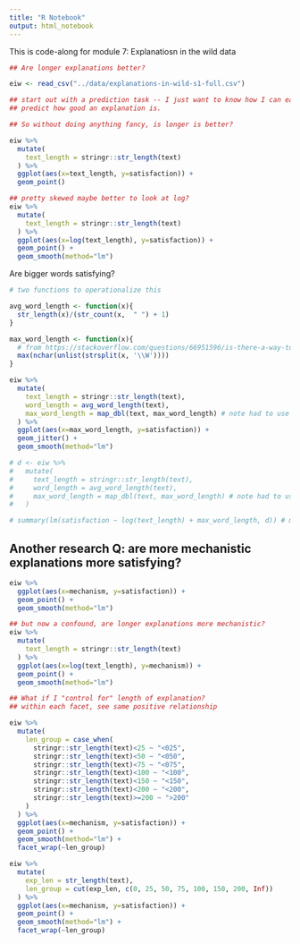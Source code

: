 ```yaml
---
title: "R Notebook"
output: html_notebook
---
```


This is code-along for module 7: Explanatiosn in the wild data

```r
## Are longer explanations better?

eiw <- read_csv("../data/explanations-in-wild-s1-full.csv")
```


```r
## start out with a prediction task -- I just want to know how I can easily 
## predict how good an explanation is.

## So without doing anything fancy, is longer is better?

eiw %>% 
  mutate(
    text_length = stringr::str_length(text)
  ) %>% 
  ggplot(aes(x=text_length, y=satisfaction)) +
  geom_point()

```

```r
## pretty skewed maybe better to look at log?
eiw %>% 
  mutate(
    text_length = stringr::str_length(text)
  ) %>% 
  ggplot(aes(x=log(text_length), y=satisfaction)) +
  geom_point() +
  geom_smooth(method="lm")
```

Are bigger words satisfying?

```r
# two functions to operationalize this

avg_word_length <- function(x){
  str_length(x)/(str_count(x,  " ") + 1)
}

max_word_length <- function(x){
  # from https://stackoverflow.com/questions/66951596/is-there-a-way-to-find-the-mean-length-of-words-in-a-string-in-r
  max(nchar(unlist(strsplit(x, '\\W')))) 
}

```


```r
eiw %>% 
  mutate(
    text_length = stringr::str_length(text),
    word_length = avg_word_length(text),
    max_word_length = map_dbl(text, max_word_length) # note had to use map b/c my function is not vectorized
  ) %>% 
  ggplot(aes(x=max_word_length, y=satisfaction)) +
  geom_jitter() +
  geom_smooth(method="lm")

```


```r
# d <- eiw %>% 
#   mutate(
#     text_length = stringr::str_length(text),
#     word_length = avg_word_length(text),
#     max_word_length = map_dbl(text, max_word_length) # note had to use map b/c my function is not vectorized
#   )

# summary(lm(satisfaction ~ log(text_length) + max_word_length, d)) # maybe come back to this someday
```

## Another research Q: are more mechanistic explanations more satisfying?

```r

eiw %>% 
  ggplot(aes(x=mechanism, y=satisfaction)) +
  geom_point() +
  geom_smooth(method="lm")
```


```r
## but now a confound, are longer explanations more mechanistic?
eiw %>% 
  mutate(
    text_length = stringr::str_length(text)
  ) %>% 
  ggplot(aes(x=log(text_length), y=mechanism)) +
  geom_point() +
  geom_smooth(method="lm")

```

```r

## What if I "control for" length of explanation?
## within each facet, see same positive relationship

eiw %>% 
  mutate(
    len_group = case_when(
      stringr::str_length(text)<25 ~ "<025",
      stringr::str_length(text)<50 ~ "<050",
      stringr::str_length(text)<75 ~ "<075",
      stringr::str_length(text)<100 ~ "<100",
      stringr::str_length(text)<150 ~ "<150",
      stringr::str_length(text)<200 ~ "<200",
      stringr::str_length(text)>=200 ~ ">200"
    )
  ) %>%
  ggplot(aes(x=mechanism, y=satisfaction)) +
  geom_point() +
  geom_smooth(method="lm") +
  facet_wrap(~len_group)
```


```r
eiw %>% 
  mutate(
    exp_len = str_length(text),
    len_group = cut(exp_len, c(0, 25, 50, 75, 100, 150, 200, Inf))
  ) %>%
  ggplot(aes(x=mechanism, y=satisfaction)) +
  geom_point() +
  geom_smooth(method="lm") +
  facet_wrap(~len_group)
```


